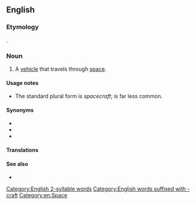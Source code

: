 ==English==
{{wikipedia}}

===Etymology===
{{compound|en|space|craft}}.

===Noun===
{{en-noun|spacecraft|spacecrafts}}

# A [[vehicle]] that travels through [[space]].

====Usage notes====
* The standard plural form is ''spacecraft''; {{m|en|spacecrafts}} is far less common.

====Synonyms====
* {{l|en|spaceship}}
* {{l|en|space vehicle}}
* {{l|en|starcraft}}

====Translations====
{{trans-see|vehicle that travels through space|spaceship}}

====See also====
* {{l|en|space shuttle}}

[[Category:English 2-syllable words]]
[[Category:English words suffixed with -craft]]
[[Category:en:Space]]